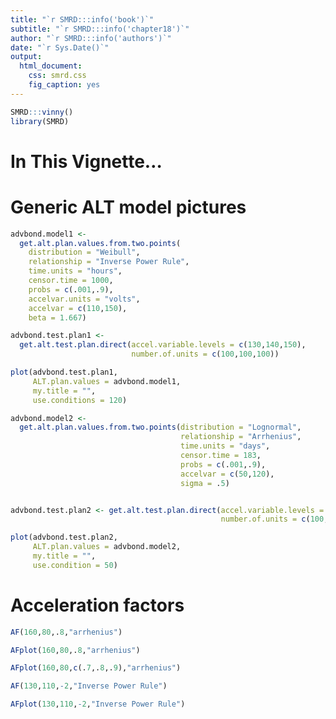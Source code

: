 ```yaml
---
title: "`r SMRD:::info('book')`"
subtitle: "`r SMRD:::info('chapter18')`"
author: "`r SMRD:::info('authors')`"
date: "`r Sys.Date()`"
output: 
  html_document:
    css: smrd.css
    fig_caption: yes
---
```


```r
SMRD:::vinny()
library(SMRD)
```

# In This Vignette...

# Generic ALT model pictures

```r
advbond.model1 <- 
  get.alt.plan.values.from.two.points(
    distribution = "Weibull",
    relationship = "Inverse Power Rule", 
    time.units = "hours", 
    censor.time = 1000,
    probs = c(.001,.9), 
    accelvar.units = "volts", 
    accelvar = c(110,150), 
    beta = 1.667)

advbond.test.plan1 <- 
  get.alt.test.plan.direct(accel.variable.levels = c(130,140,150),
                           number.of.units = c(100,100,100))

plot(advbond.test.plan1,
     ALT.plan.values = advbond.model1, 
     my.title = "",
     use.conditions = 120)

advbond.model2 <- 
  get.alt.plan.values.from.two.points(distribution = "Lognormal",	
                                      relationship = "Arrhenius", 
                                      time.units = "days",
                                      censor.time = 183,
                                      probs = c(.001,.9),
                                      accelvar = c(50,120),
                                      sigma = .5)


advbond.test.plan2 <- get.alt.test.plan.direct(accel.variable.levels = c(80,100,120),
                                               number.of.units = c(100,100,100))

plot(advbond.test.plan2, 
     ALT.plan.values = advbond.model2, 
     my.title = "",
     use.condition = 50)
```

# Acceleration factors

```r
AF(160,80,.8,"arrhenius")

AFplot(160,80,.8,"arrhenius")

AFplot(160,80,c(.7,.8,.9),"arrhenius")

AF(130,110,-2,"Inverse Power Rule")

AFplot(130,110,-2,"Inverse Power Rule")
```
